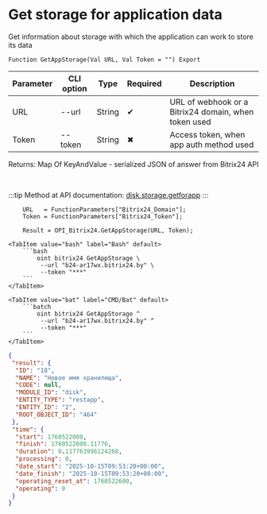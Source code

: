 ﻿---
sidebar_position: 2
description: Get storage for application data and other functions to work with Bitrix24 in the Open Integration Package, a free open-source integration library for 1C:Enterprise 8, OneScript and CLI
keywords: [1C, 1С, 1С:Enterprise, 1С:Enterprise 8.3, API, Integration, Services, Exchange, OneScript, CLI, Bitrix24]
---


# Get storage for application data
 Get information about storage with which the application can work to store its data



`Function GetAppStorage(Val URL, Val Token = "") Export`

  | Parameter | CLI option | Type | Required | Description |
  |-|-|-|-|-|
  | URL | --url | String | &#x2714; | URL of webhook or a Bitrix24 domain, when token used |
  | Token | --token | String | &#x2716; | Access token, when app auth method used |

  
  Returns:  Map Of KeyAndValue - serialized JSON of answer from Bitrix24 API

<br/>

:::tip
Method at API documentation: [disk.storage.getforapp](https://dev.1c-bitrix.ru/rest_help/disk/storage/disk_storage_getforapp.php)
:::
<br/>


```bsl title="1C:Enterprise/OneScript code example"
    URL   = FunctionParameters["Bitrix24_Domain"];
    Token = FunctionParameters["Bitrix24_Token"];

    Result = OPI_Bitrix24.GetAppStorage(URL, Token);
```
 

 <Tabs>
  
    <TabItem value="bash" label="Bash" default>
        ```bash
            oint bitrix24 GetAppStorage \
             --url "b24-ar17wx.bitrix24.by" \
             --token "***"
        ```
    </TabItem>
  
    <TabItem value="bat" label="CMD/Bat" default>
        ```batch
            oint bitrix24 GetAppStorage ^
             --url "b24-ar17wx.bitrix24.by" ^
             --token "***"
        ```
    </TabItem>
</Tabs>


```json title="Result"
{
 "result": {
  "ID": "18",
  "NAME": "Новое имя хранилища",
  "CODE": null,
  "MODULE_ID": "disk",
  "ENTITY_TYPE": "restapp",
  "ENTITY_ID": "2",
  "ROOT_OBJECT_ID": "464"
 },
 "time": {
  "start": 1760522000,
  "finish": 1760522000.11776,
  "duration": 0.117763996124268,
  "processing": 0,
  "date_start": "2025-10-15T09:53:20+00:00",
  "date_finish": "2025-10-15T09:53:20+00:00",
  "operating_reset_at": 1760522600,
  "operating": 0
 }
}
```
